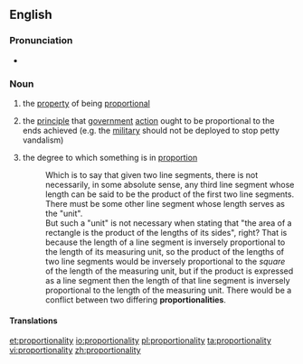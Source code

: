 ==English==

===Pronunciation===
* {{rhymes|ælɪti}}

===Noun===
{{en-noun|proportionalities|-}}

#{{uncountable}} the [[property]] of being [[proportional]]
#{{uncountable}} the [[principle]] that [[government]] [[action]] ought to be proportional to the ends achieved (e.g. the [[military]] should not be deployed to stop petty vandalism)
# {{countable}} the degree to which something is in [[proportion]]
#: Which is to say that given two line segments, there is not necessarily, in some absolute sense, any third line segment whose length can be said to be the product of the first two line segments. There must be some other line segment whose length serves as the "unit".<br>But such a "unit" is not necessary when stating that "the area of a rectangle is the product of the lengths of its sides", right? That is because the length of a line segment is inversely proportional to the length of its measuring unit, so the product of the lengths of two line segments would be inversely proportional to the ''square'' of the length of the measuring unit, but if the product is expressed as a line segment then the length of that line segment is inversely proportional to the length of the measuring unit. There would be a conflict between two differing '''proportionalities'''.

====Translations====
{{trans-top|the property of being proportional}}
{{trans-mid}}
{{trans-bottom}}

[[et:proportionality]]
[[io:proportionality]]
[[pl:proportionality]]
[[ta:proportionality]]
[[vi:proportionality]]
[[zh:proportionality]]